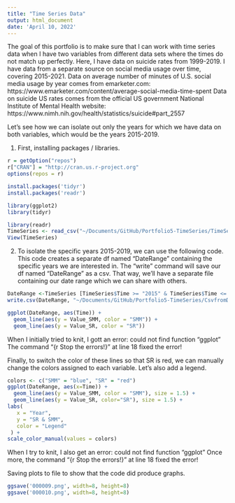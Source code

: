 ```yaml
---
title: "Time Series Data"
output: html_document
date: 'April 10, 2022'
---
```


The goal of this portfolio is to make sure that I can work with time series data when I have two variables from different data sets where the times do not match up perfectly. 
Here, I have data on suicide rates from 1999-2019. I have data from a separate source on social media usage over time, covering 2015-2021. 
Data on average number of minutes of U.S. social media usage by year comes from emarketer.com:
https://www.emarketer.com/content/average-social-media-time-spent
Data on suicide US rates comes from the official US government National Institute of Mental Health website:
https://www.nimh.nih.gov/health/statistics/suicide#part_2557

Let's see how we can isolate out only the years for which we have data on both variables, which would be the years 2015-2019.

1) First, installing packages / libraries. 

```r
r = getOption("repos")
r["CRAN"] = "http://cran.us.r-project.org"
options(repos = r)
```

```r
install.packages('tidyr')
install.packages('readr')
```

```r
library(ggplot2)
library(tidyr)
```

```r
library(readr)
TimeSeries <- read_csv("~/Documents/GitHub/Portfolio5-TimeSeries/TimeSeries.csv")
View(TimeSeries)
```

2) To isolate the specific years 2015-2019, we can use the following code. This code creates a separate df named "DateRange" containing the specific years we are interested in. 
The "write" command will save our df named "DateRange" as a csv. That way, we'll have a separate file containing our date range which we can share with others.

```r
DateRange <-TimeSeries [TimeSeries$Time >= "2015" & TimeSeries$Time <= "2019", ]
write.csv(DateRange, "~/Documents/GitHub/Portfolio5-TimeSeries/CsvfromDf.csv")
```

```r
ggplot(DateRange, aes(Time)) +
  geom_line(aes(y = Value_SMM, color = "SMM")) + 
  geom_line(aes(y = Value_SR, color = "SR"))
```

When I initially tried to knit, I gott an error: 
could not find function "ggplot"
The command "{r Stop the errors!}" at line 18 fixed the error!

Finally, to switch the color of these lines so that SR is red, we can manually change the colors assigned to each variable. Let's also add a legend.

```r
colors <- c("SMM" = "blue", "SR" = "red")
ggplot(DateRange, aes(x=Time)) +
  geom_line(aes(y = Value_SMM, color = "SMM"), size = 1.5) +
  geom_line(aes(y = Value_SR, color="SR"), size = 1.5) +
labs(                                
   x = "Year",
   y = "SR & SMM",
   color = "Legend"
 ) +
scale_color_manual(values = colors) 
```

When I try to knit, I also get an error: 
could not find function "ggplot"
Once more, the command "{r Stop the errors!}" at line 18 fixed the error!

Saving plots to file to show that the code did produce graphs.
```r
ggsave('000009.png', width=8, height=8)
ggsave('000010.png', width=8, height=8)
```


